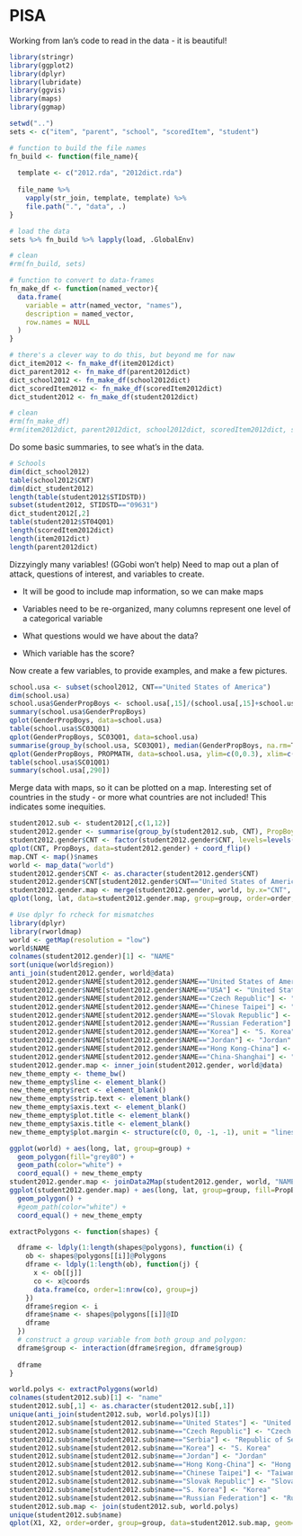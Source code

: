 PISA
========================================================

Working from Ian's code to read in the data - it is beautiful!

```r
library(stringr)
library(ggplot2)
library(dplyr)
library(lubridate)
library(ggvis)
library(maps)
library(ggmap)
```

```r
setwd("..")
sets <- c("item", "parent", "school", "scoredItem", "student")

# function to build the file names
fn_build <- function(file_name){
 
  template <- c("2012.rda", "2012dict.rda")
 
  file_name %>% 
    vapply(str_join, template, template) %>% 
    file.path(".", "data", .)
}

# load the data
sets %>% fn_build %>% lapply(load, .GlobalEnv)

# clean
#rm(fn_build, sets)
```

```r
# function to convert to data-frames
fn_make_df <- function(named_vector){
  data.frame(
    variable = attr(named_vector, "names"),
    description = named_vector,
    row.names = NULL
  )
}

# there's a clever way to do this, but beyond me for naw
dict_item2012 <- fn_make_df(item2012dict) 
dict_parent2012 <- fn_make_df(parent2012dict) 
dict_school2012 <- fn_make_df(school2012dict) 
dict_scoredItem2012 <- fn_make_df(scoredItem2012dict) 
dict_student2012 <- fn_make_df(student2012dict) 

# clean
#rm(fn_make_df)
#rm(item2012dict, parent2012dict, school2012dict, scoredItem2012dict, student2012dict)
```

Do some basic summaries, to see what's in the data.

```r
# Schools
dim(dict_school2012)
table(school2012$CNT)
dim(dict_student2012)
length(table(student2012$STIDSTD))
subset(student2012, STIDSTD=="09631")
dict_student2012[,2]
table(student2012$ST04Q01)
length(scoredItem2012dict)
length(item2012dict)
length(parent2012dict)
```

Dizzyingly many variables! (GGobi won't help) Need to map out a plan of attack, questions of interest, and variables to create.

- It will be good to include map information, so we can make maps

- Variables need to be re-organized, many columns represent one level of a categorical variable

- What questions would we have about the data?

- Which variable has the score?

Now create a few variables, to provide examples, and make a few pictures.

```r
school.usa <- subset(school2012, CNT=="United States of America")
dim(school.usa)
school.usa$GenderPropBoys <- school.usa[,15]/(school.usa[,15]+school.usa[,16])
summary(school.usa$GenderPropBoys)
qplot(GenderPropBoys, data=school.usa)
table(school.usa$SC03Q01)
qplot(GenderPropBoys, SC03Q01, data=school.usa)
summarise(group_by(school.usa, SC03Q01), median(GenderPropBoys, na.rm=T))
qplot(GenderPropBoys, PROPMATH, data=school.usa, ylim=c(0,0.3), xlim=c(0.25, 0.75)) # Ignore extremese
table(school.usa$SC01Q01)
summary(school.usa[,290])
```

Merge data with maps, so it can be plotted on a map. Interesting set of countries in the study - or more what countries are not included! This indicates some inequities.

```r
student2012.sub <- student2012[,c(1,12)]
student2012.gender <- summarise(group_by(student2012.sub, CNT), PropBoys=length(ST04Q01[ST04Q01=="Male"])/length(ST04Q01))
student2012.gender$CNT <- factor(student2012.gender$CNT, levels=levels(student2012.gender$CNT)[order(student2012.gender$PropBoys)])
qplot(CNT, PropBoys, data=student2012.gender) + coord_flip()
map.CNT <- map()$names
world <- map_data("world")
student2012.gender$CNT <- as.character(student2012.gender$CNT)
student2012.gender$CNT[student2012.gender$CNT=="United States of America"] <- "USA"
student2012.gender.map <- merge(student2012.gender, world, by.x="CNT", by.y="region")
qplot(long, lat, data=student2012.gender.map, group=group, order=order, geom="polygon", fill=PropBoys) + coord_map()

# Use dplyr fo rcheck for mismatches
library(dplyr)
library(rworldmap)
world <- getMap(resolution = "low")
world$NAME
colnames(student2012.gender)[1] <- "NAME"
sort(unique(world$region))
anti_join(student2012.gender, world@data)
student2012.gender$NAME[student2012.gender$NAME=="United States of America"] <- "United States"
student2012.gender$NAME[student2012.gender$NAME=="USA"] <- "United States"
student2012.gender$NAME[student2012.gender$NAME=="Czech Republic"] <- "Czech Rep."
student2012.gender$NAME[student2012.gender$NAME=="Chinese Taipei"] <- "Taiwan"
student2012.gender$NAME[student2012.gender$NAME=="Slovak Republic"] <- "Slovakia"
student2012.gender$NAME[student2012.gender$NAME=="Russian Federation"] <- "Russia"
student2012.gender$NAME[student2012.gender$NAME=="Korea"] <- "S. Korea"
student2012.gender$NAME[student2012.gender$NAME=="Jordan"] <- "Jordan"
student2012.gender$NAME[student2012.gender$NAME=="Hong Kong-China"] <- "Hong Kong"
student2012.gender$NAME[student2012.gender$NAME=="China-Shanghai"] <- "China"
student2012.gender.map <- inner_join(student2012.gender, world@data)
new_theme_empty <- theme_bw()
new_theme_empty$line <- element_blank()
new_theme_empty$rect <- element_blank()
new_theme_empty$strip.text <- element_blank()
new_theme_empty$axis.text <- element_blank()
new_theme_empty$plot.title <- element_blank()
new_theme_empty$axis.title <- element_blank()
new_theme_empty$plot.margin <- structure(c(0, 0, -1, -1), unit = "lines", valid.unit = 3L, class = "unit")

ggplot(world) + aes(long, lat, group=group) + 
  geom_polygon(fill="grey80") +
  geom_path(color="white") +
  coord_equal() + new_theme_empty
student2012.gender.map <- joinData2Map(student2012.gender, world, "NAME", "NAME")
ggplot(student2012.gender.map) + aes(long, lat, group=group, fill=PropBoys) + 
  geom_polygon() +
  #geom_path(color="white") +
  coord_equal() + new_theme_empty

extractPolygons <- function(shapes) {

  dframe <- ldply(1:length(shapes@polygons), function(i) {
    ob <- shapes@polygons[[i]]@Polygons
    dframe <- ldply(1:length(ob), function(j) {
      x <- ob[[j]]
      co <- x@coords
      data.frame(co, order=1:nrow(co), group=j)
    })
    dframe$region <- i
    dframe$name <- shapes@polygons[[i]]@ID
    dframe
  })
  # construct a group variable from both group and polygon:
  dframe$group <- interaction(dframe$region, dframe$group)
  
  dframe
}

world.polys <- extractPolygons(world)
colnames(student2012.sub)[1] <- "name"
student2012.sub[,1] <- as.character(student2012.sub[,1])
unique(anti_join(student2012.sub, world.polys)[1])
student2012.sub$name[student2012.sub$name=="United States"] <- "United States of America"
student2012.sub$name[student2012.sub$name=="Czech Republic"] <- "Czech Rep."
student2012.sub$name[student2012.sub$name=="Serbia"] <- "Republic of Serbia"
student2012.sub$name[student2012.sub$name=="Korea"] <- "S. Korea"
student2012.sub$name[student2012.sub$name=="Jordan"] <- "Jordan"
student2012.sub$name[student2012.sub$name=="Hong Kong-China"] <- "Hong Kong S.A.R."
student2012.sub$name[student2012.sub$name=="Chinese Taipei"] <- "Taiwan"
student2012.sub$name[student2012.sub$name=="Slovak Republic"] <- "Slovakia"
student2012.sub$name[student2012.sub$name=="S. Korea"] <- "Korea"
student2012.sub$name[student2012.sub$name=="Russian Federation"] <- "Russia"
student2012.sub.map <- join(student2012.sub, world.polys)
unique(student2012.sub$name)
qplot(X1, X2, order=order, group=group, data=student2012.sub.map, geom="polygon", fill=PropBoys) + new_theme_empty

```